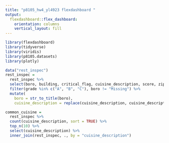 ```yaml
---
title: "p8105_hw4_yl4923 flexdashboard "
output: 
  flexdashboard::flex_dashboard:
    orientation: columns
    vertical_layout: fill
---
```


```r
library(flexdashboard)
library(tidyverse)
library(viridis)
library(p8105.datasets)
library(plotly)
```

```r
data("rest_inspec")
rest_inspec = 
  rest_inspec %>%
  select(boro, building, critical_flag, cuisine_description, score, zipcode, grade) %>% 
  filter(grade %in% c("A", "B", "C"), boro != "Missing") %>%
  mutate(
    boro = str_to_title(boro),
    cuisine_description = replace(cuisine_description, cuisine_description == "Latin (Cuban, Dominican, Puerto Rican, South & Central American)", "Latin"))

common_cuisine = 
  rest_inspec %>% 
  count(cuisine_description, sort = TRUE) %>% 
  top_n(10) %>% 
  select(cuisine_description) %>% 
  inner_join(rest_inspec, ., by = "cuisine_description")
```

